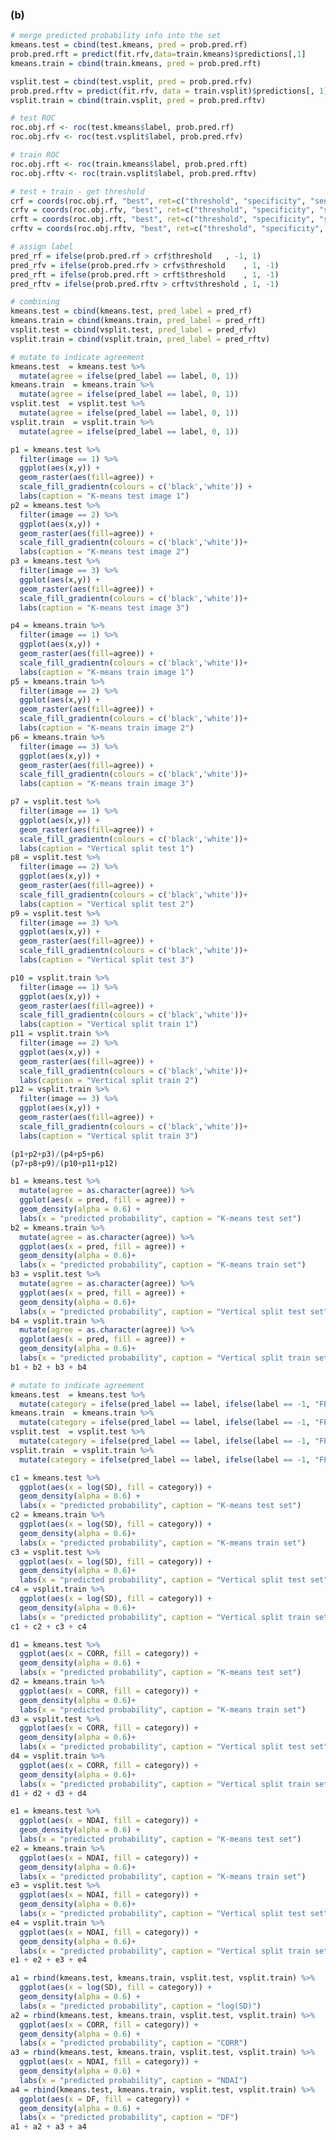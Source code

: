 
### (b)

```r
# merge predicted probability info into the set
kmeans.test = cbind(test.kmeans, pred = prob.pred.rf)
prob.pred.rft = predict(fit.rfv,data=train.kmeans)$predictions[,1]
kmeans.train = cbind(train.kmeans, pred = prob.pred.rft)

vsplit.test = cbind(test.vsplit, pred = prob.pred.rfv)
prob.pred.rftv = predict(fit.rfv, data = train.vsplit)$predictions[, 1]
vsplit.train = cbind(train.vsplit, pred = prob.pred.rftv)
```

```r
# test ROC
roc.obj.rf <- roc(test.kmeans$label, prob.pred.rf)
roc.obj.rfv <- roc(test.vsplit$label, prob.pred.rfv)

# train ROC
roc.obj.rft <- roc(train.kmeans$label, prob.pred.rft)
roc.obj.rftv <- roc(train.vsplit$label, prob.pred.rftv)

# test + train - get threshold
crf = coords(roc.obj.rf, "best", ret=c("threshold", "specificity", "sensitivity"))
crfv = coords(roc.obj.rfv, "best", ret=c("threshold", "specificity", "sensitivity"))
crft = coords(roc.obj.rft, "best", ret=c("threshold", "specificity", "sensitivity"))
crftv = coords(roc.obj.rftv, "best", ret=c("threshold", "specificity", "sensitivity"))

# assign label
pred_rf = ifelse(prob.pred.rf > crf$threshold	, -1, 1)
pred_rfv = ifelse(prob.pred.rfv > crfv$threshold	, 1, -1)
pred_rft = ifelse(prob.pred.rft > crft$threshold	, 1, -1)
pred_rftv = ifelse(prob.pred.rftv > crftv$threshold	, 1, -1)

# combining
kmeans.test = cbind(kmeans.test, pred_label = pred_rf)
kmeans.train = cbind(kmeans.train, pred_label = pred_rft)
vsplit.test = cbind(vsplit.test, pred_label = pred_rfv)
vsplit.train = cbind(vsplit.train, pred_label = pred_rftv)

# mutate to indicate agreement
kmeans.test  = kmeans.test %>%
  mutate(agree = ifelse(pred_label == label, 0, 1))
kmeans.train  = kmeans.train %>%
  mutate(agree = ifelse(pred_label == label, 0, 1))
vsplit.test  = vsplit.test %>%
  mutate(agree = ifelse(pred_label == label, 0, 1))
vsplit.train  = vsplit.train %>%
  mutate(agree = ifelse(pred_label == label, 0, 1))
```


```r
p1 = kmeans.test %>%
  filter(image == 1) %>%
  ggplot(aes(x,y)) +
  geom_raster(aes(fill=agree)) +
  scale_fill_gradientn(colours = c('black','white')) +
  labs(caption = "K-means test image 1")
p2 = kmeans.test %>%
  filter(image == 2) %>%
  ggplot(aes(x,y)) +
  geom_raster(aes(fill=agree)) +
  scale_fill_gradientn(colours = c('black','white'))+
  labs(caption = "K-means test image 2")
p3 = kmeans.test %>%
  filter(image == 3) %>%
  ggplot(aes(x,y)) +
  geom_raster(aes(fill=agree)) +
  scale_fill_gradientn(colours = c('black','white'))+
  labs(caption = "K-means test image 3")

p4 = kmeans.train %>%
  filter(image == 1) %>%
  ggplot(aes(x,y)) +
  geom_raster(aes(fill=agree)) +
  scale_fill_gradientn(colours = c('black','white'))+
  labs(caption = "K-means train image 1")
p5 = kmeans.train %>%
  filter(image == 2) %>%
  ggplot(aes(x,y)) +
  geom_raster(aes(fill=agree)) +
  scale_fill_gradientn(colours = c('black','white'))+
  labs(caption = "K-means train image 2")
p6 = kmeans.train %>%
  filter(image == 3) %>%
  ggplot(aes(x,y)) +
  geom_raster(aes(fill=agree)) +
  scale_fill_gradientn(colours = c('black','white'))+
  labs(caption = "K-means train image 3")

p7 = vsplit.test %>%
  filter(image == 1) %>%
  ggplot(aes(x,y)) +
  geom_raster(aes(fill=agree)) +
  scale_fill_gradientn(colours = c('black','white'))+
  labs(caption = "Vertical split test 1")
p8 = vsplit.test %>%
  filter(image == 2) %>%
  ggplot(aes(x,y)) +
  geom_raster(aes(fill=agree)) +
  scale_fill_gradientn(colours = c('black','white'))+
  labs(caption = "Vertical split test 2")
p9 = vsplit.test %>%
  filter(image == 3) %>%
  ggplot(aes(x,y)) +
  geom_raster(aes(fill=agree)) +
  scale_fill_gradientn(colours = c('black','white'))+
  labs(caption = "Vertical split test 3")

p10 = vsplit.train %>%
  filter(image == 1) %>%
  ggplot(aes(x,y)) +
  geom_raster(aes(fill=agree)) +
  scale_fill_gradientn(colours = c('black','white'))+
  labs(caption = "Vertical split train 1")
p11 = vsplit.train %>%
  filter(image == 2) %>%
  ggplot(aes(x,y)) +
  geom_raster(aes(fill=agree)) +
  scale_fill_gradientn(colours = c('black','white'))+
  labs(caption = "Vertical split train 2")
p12 = vsplit.train %>%
  filter(image == 3) %>%
  ggplot(aes(x,y)) +
  geom_raster(aes(fill=agree)) +
  scale_fill_gradientn(colours = c('black','white'))+
  labs(caption = "Vertical split train 3")

(p1+p2+p3)/(p4+p5+p6)
(p7+p8+p9)/(p10+p11+p12)
```


```r
b1 = kmeans.test %>%
  mutate(agree = as.character(agree)) %>%
  ggplot(aes(x = pred, fill = agree)) +
  geom_density(alpha = 0.6) +
  labs(x = "predicted probability", caption = "K-means test set")
b2 = kmeans.train %>%
  mutate(agree = as.character(agree)) %>%
  ggplot(aes(x = pred, fill = agree)) +
  geom_density(alpha = 0.6)+
  labs(x = "predicted probability", caption = "K-means train set")
b3 = vsplit.test %>%
  mutate(agree = as.character(agree)) %>%
  ggplot(aes(x = pred, fill = agree)) +
  geom_density(alpha = 0.6)+
  labs(x = "predicted probability", caption = "Vertical split test set")
b4 = vsplit.train %>%
  mutate(agree = as.character(agree)) %>%
  ggplot(aes(x = pred, fill = agree)) +
  geom_density(alpha = 0.6)+
  labs(x = "predicted probability", caption = "Vertical split train set")
b1 + b2 + b3 + b4
```
```r
# mutate to indicate agreement
kmeans.test  = kmeans.test %>%
  mutate(category = ifelse(pred_label == label, ifelse(label == -1, "FP", "FN"), ifelse(label == 1, "TP", "TN")))
kmeans.train  = kmeans.train %>%
  mutate(category = ifelse(pred_label == label, ifelse(label == -1, "FP", "FN"), ifelse(label == 1, "TP", "TN")))
vsplit.test  = vsplit.test %>%
  mutate(category = ifelse(pred_label == label, ifelse(label == -1, "FP", "FN"), ifelse(label == 1, "TP", "TN")))
vsplit.train  = vsplit.train %>%
  mutate(category = ifelse(pred_label == label, ifelse(label == -1, "FP", "FN"), ifelse(label == 1, "TP", "TN")))
```

```r
c1 = kmeans.test %>%
  ggplot(aes(x = log(SD), fill = category)) +
  geom_density(alpha = 0.6) +
  labs(x = "predicted probability", caption = "K-means test set")
c2 = kmeans.train %>%
  ggplot(aes(x = log(SD), fill = category)) +
  geom_density(alpha = 0.6)+
  labs(x = "predicted probability", caption = "K-means train set")
c3 = vsplit.test %>%
  ggplot(aes(x = log(SD), fill = category)) +
  geom_density(alpha = 0.6)+
  labs(x = "predicted probability", caption = "Vertical split test set")
c4 = vsplit.train %>%
  ggplot(aes(x = log(SD), fill = category)) +
  geom_density(alpha = 0.6)+
  labs(x = "predicted probability", caption = "Vertical split train set")
c1 + c2 + c3 + c4
```

```r
d1 = kmeans.test %>%
  ggplot(aes(x = CORR, fill = category)) +
  geom_density(alpha = 0.6) +
  labs(x = "predicted probability", caption = "K-means test set")
d2 = kmeans.train %>%
  ggplot(aes(x = CORR, fill = category)) +
  geom_density(alpha = 0.6)+
  labs(x = "predicted probability", caption = "K-means train set")
d3 = vsplit.test %>%
  ggplot(aes(x = CORR, fill = category)) +
  geom_density(alpha = 0.6)+
  labs(x = "predicted probability", caption = "Vertical split test set")
d4 = vsplit.train %>%
  ggplot(aes(x = CORR, fill = category)) +
  geom_density(alpha = 0.6)+
  labs(x = "predicted probability", caption = "Vertical split train set")
d1 + d2 + d3 + d4
```


```r
e1 = kmeans.test %>%
  ggplot(aes(x = NDAI, fill = category)) +
  geom_density(alpha = 0.6) +
  labs(x = "predicted probability", caption = "K-means test set")
e2 = kmeans.train %>%
  ggplot(aes(x = NDAI, fill = category)) +
  geom_density(alpha = 0.6)+
  labs(x = "predicted probability", caption = "K-means train set")
e3 = vsplit.test %>%
  ggplot(aes(x = NDAI, fill = category)) +
  geom_density(alpha = 0.6)+
  labs(x = "predicted probability", caption = "Vertical split test set")
e4 = vsplit.train %>%
  ggplot(aes(x = NDAI, fill = category)) +
  geom_density(alpha = 0.6)+
  labs(x = "predicted probability", caption = "Vertical split train set")
e1 + e2 + e3 + e4
```

```r
a1 = rbind(kmeans.test, kmeans.train, vsplit.test, vsplit.train) %>%
  ggplot(aes(x = log(SD), fill = category)) +
  geom_density(alpha = 0.6) +
  labs(x = "predicted probability", caption = "log(SD)")
a2 = rbind(kmeans.test, kmeans.train, vsplit.test, vsplit.train) %>%
  ggplot(aes(x = CORR, fill = category)) +
  geom_density(alpha = 0.6) +
  labs(x = "predicted probability", caption = "CORR")
a3 = rbind(kmeans.test, kmeans.train, vsplit.test, vsplit.train) %>%
  ggplot(aes(x = NDAI, fill = category)) +
  geom_density(alpha = 0.6) +
  labs(x = "predicted probability", caption = "NDAI")
a4 = rbind(kmeans.test, kmeans.train, vsplit.test, vsplit.train) %>%
  ggplot(aes(x = DF, fill = category)) +
  geom_density(alpha = 0.6) +
  labs(x = "predicted probability", caption = "DF")
a1 + a2 + a3 + a4
```









